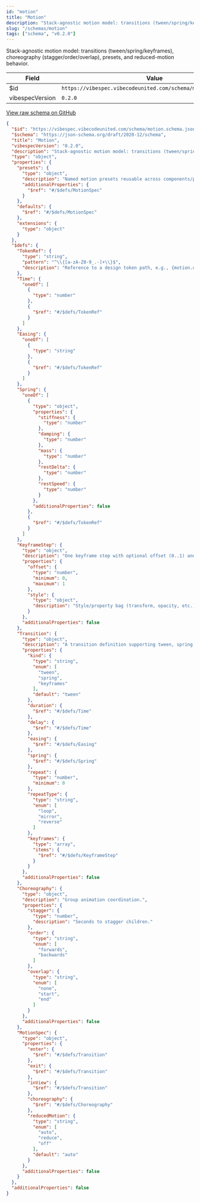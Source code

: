 ```yaml
---
id: "motion"
title: "Motion"
description: "Stack-agnostic motion model: transitions (tween/spring/keyframes), choreography (stagger/order/overlap), presets, and reduced-motion behavior."
slug: "/schemas/motion"
tags: ["schema", "v0.2.0"]
---
```


Stack-agnostic motion model: transitions (tween/spring/keyframes), choreography (stagger/order/overlap), presets, and reduced-motion behavior.

| Field | Value |
| --- | --- |
| $id | `https://vibespec.vibecodeunited.com/schema/motion.schema.json` |
| vibespecVersion | `0.2.0` |

[View raw schema on GitHub](https://github.com/andrew-goetz-com/vibespec/blob/HEAD/schemas/motion.schema.json)

```json
{
  "$id": "https://vibespec.vibecodeunited.com/schema/motion.schema.json",
  "$schema": "https://json-schema.org/draft/2020-12/schema",
  "title": "Motion",
  "vibespecVersion": "0.2.0",
  "description": "Stack-agnostic motion model: transitions (tween/spring/keyframes), choreography (stagger/order/overlap), presets, and reduced-motion behavior.",
  "type": "object",
  "properties": {
    "presets": {
      "type": "object",
      "description": "Named motion presets reusable across components/pages.",
      "additionalProperties": {
        "$ref": "#/$defs/MotionSpec"
      }
    },
    "defaults": {
      "$ref": "#/$defs/MotionSpec"
    },
    "extensions": {
      "type": "object"
    }
  },
  "$defs": {
    "TokenRef": {
      "type": "string",
      "pattern": "^\\{[a-zA-Z0-9_.-]+\\}$",
      "description": "Reference to a design token path, e.g., {motion.duration.md} or {easing.standard}."
    },
    "Time": {
      "oneOf": [
        {
          "type": "number"
        },
        {
          "$ref": "#/$defs/TokenRef"
        }
      ]
    },
    "Easing": {
      "oneOf": [
        {
          "type": "string"
        },
        {
          "$ref": "#/$defs/TokenRef"
        }
      ]
    },
    "Spring": {
      "oneOf": [
        {
          "type": "object",
          "properties": {
            "stiffness": {
              "type": "number"
            },
            "damping": {
              "type": "number"
            },
            "mass": {
              "type": "number"
            },
            "restDelta": {
              "type": "number"
            },
            "restSpeed": {
              "type": "number"
            }
          },
          "additionalProperties": false
        },
        {
          "$ref": "#/$defs/TokenRef"
        }
      ]
    },
    "KeyframeStep": {
      "type": "object",
      "description": "One keyframe step with optional offset (0..1) and style partials.",
      "properties": {
        "offset": {
          "type": "number",
          "minimum": 0,
          "maximum": 1
        },
        "style": {
          "type": "object",
          "description": "Style/property bag (transform, opacity, etc.)."
        }
      },
      "additionalProperties": false
    },
    "Transition": {
      "type": "object",
      "description": "A transition definition supporting tween, spring, or keyframes.",
      "properties": {
        "kind": {
          "type": "string",
          "enum": [
            "tween",
            "spring",
            "keyframes"
          ],
          "default": "tween"
        },
        "duration": {
          "$ref": "#/$defs/Time"
        },
        "delay": {
          "$ref": "#/$defs/Time"
        },
        "easing": {
          "$ref": "#/$defs/Easing"
        },
        "spring": {
          "$ref": "#/$defs/Spring"
        },
        "repeat": {
          "type": "number",
          "minimum": 0
        },
        "repeatType": {
          "type": "string",
          "enum": [
            "loop",
            "mirror",
            "reverse"
          ]
        },
        "keyframes": {
          "type": "array",
          "items": {
            "$ref": "#/$defs/KeyframeStep"
          }
        }
      },
      "additionalProperties": false
    },
    "Choreography": {
      "type": "object",
      "description": "Group animation coordination.",
      "properties": {
        "stagger": {
          "type": "number",
          "description": "Seconds to stagger children."
        },
        "order": {
          "type": "string",
          "enum": [
            "forwards",
            "backwards"
          ]
        },
        "overlap": {
          "type": "string",
          "enum": [
            "none",
            "start",
            "end"
          ]
        }
      },
      "additionalProperties": false
    },
    "MotionSpec": {
      "type": "object",
      "properties": {
        "enter": {
          "$ref": "#/$defs/Transition"
        },
        "exit": {
          "$ref": "#/$defs/Transition"
        },
        "inView": {
          "$ref": "#/$defs/Transition"
        },
        "choreography": {
          "$ref": "#/$defs/Choreography"
        },
        "reducedMotion": {
          "type": "string",
          "enum": [
            "auto",
            "reduce",
            "off"
          ],
          "default": "auto"
        }
      },
      "additionalProperties": false
    }
  },
  "additionalProperties": false
}
```
